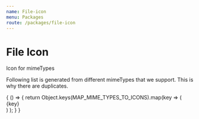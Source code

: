 ```yaml
---
name: File-icon
menu: Packages
route: /packages/file-icon
---
```



# File Icon

<PackageMetadata pkg={pkg}/>

Icon for mimeTypes

Following list is generated from different mimeTypes that we support. This is why there are duplicates.

<Playground>
    {   
       () =>  { return Object.keys(MAP_MIME_TYPES_TO_ICONS).map(key => 
            ( 
                <div key={key}>
                    <FileIcon mimeType={key} />
                    <span style={{ marginLeft: "40px" }}>{key}</span>
                </div>
            )
        );
        }
    }
</Playground>


